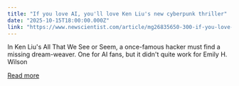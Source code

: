 ```yaml
---
title: "If you love AI, you'll love Ken Liu's new cyberpunk thriller"
date: "2025-10-15T18:00:00.000Z"
link: "https://www.newscientist.com/article/mg26835650-300-if-you-love-ai-youll-love-ken-lius-new-cyberpunk-thriller/?utm_campaign=RSS%7CNSNS&utm_source=NSNS&utm_medium=RSS&utm_content=technology"
---
```


In Ken Liu's All That We See or Seem, a once-famous hacker must find a missing dream-weaver. One for AI fans, but it didn't quite work for Emily H. Wilson

[Read more](https://www.newscientist.com/article/mg26835650-300-if-you-love-ai-youll-love-ken-lius-new-cyberpunk-thriller/?utm_campaign=RSS%7CNSNS&utm_source=NSNS&utm_medium=RSS&utm_content=technology)
